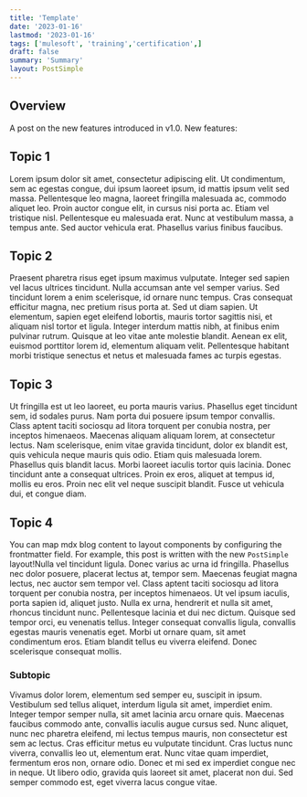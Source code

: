 ```yaml
---
title: 'Template'
date: '2023-01-16'
lastmod: '2023-01-16'
tags: ['mulesoft', 'training','certification',]
draft: false
summary: 'Summary'
layout: PostSimple
---
```


## Overview

A post on the new features introduced in v1.0. New features:

<TOCInline toc={props.toc} exclude="Overview" toHeading={2} />

## Topic 1

Lorem ipsum dolor sit amet, consectetur adipiscing elit. Ut condimentum, sem ac egestas congue, dui ipsum laoreet ipsum, id mattis ipsum velit sed massa. Pellentesque leo magna, laoreet fringilla malesuada ac, commodo aliquet leo. Proin auctor congue elit, in cursus nisi porta ac. Etiam vel tristique nisl. Pellentesque eu malesuada erat. Nunc at vestibulum massa, a tempus ante. Sed auctor vehicula erat. Phasellus varius finibus faucibus.

## Topic 2

Praesent pharetra risus eget ipsum maximus vulputate. Integer sed sapien vel lacus ultrices tincidunt. Nulla accumsan ante vel semper varius. Sed tincidunt lorem a enim scelerisque, id ornare nunc tempus. Cras consequat efficitur magna, nec pretium risus porta at. Sed ut diam sapien. Ut elementum, sapien eget eleifend lobortis, mauris tortor sagittis nisi, et aliquam nisl tortor et ligula. Integer interdum mattis nibh, at finibus enim pulvinar rutrum. Quisque at leo vitae ante molestie blandit. Aenean ex elit, euismod porttitor lorem id, elementum aliquam velit. Pellentesque habitant morbi tristique senectus et netus et malesuada fames ac turpis egestas.

## Topic 3

Ut fringilla est ut leo laoreet, eu porta mauris varius. Phasellus eget tincidunt sem, id sodales purus. Nam porta dui posuere ipsum tempor convallis. Class aptent taciti sociosqu ad litora torquent per conubia nostra, per inceptos himenaeos. Maecenas aliquam aliquam lorem, at consectetur lectus. Nam scelerisque, enim vitae gravida tincidunt, dolor ex blandit est, quis vehicula neque mauris quis odio. Etiam quis malesuada lorem. Phasellus quis blandit lacus. Morbi laoreet iaculis tortor quis lacinia. Donec tincidunt ante a consequat ultrices. Proin ex eros, aliquet at tempus id, mollis eu eros. Proin nec elit vel neque suscipit blandit. Fusce ut vehicula dui, et congue diam.

## Topic 4

You can map mdx blog content to layout components by configuring the frontmatter field. For example, this post is written with the new `PostSimple` layout!Nulla vel tincidunt ligula. Donec varius ac urna id fringilla. Phasellus nec dolor posuere, placerat lectus at, tempor sem. Maecenas feugiat magna lectus, nec auctor sem tempor vel. Class aptent taciti sociosqu ad litora torquent per conubia nostra, per inceptos himenaeos. Ut vel ipsum iaculis, porta sapien id, aliquet justo. Nulla ex urna, hendrerit et nulla sit amet, rhoncus tincidunt nunc. Pellentesque lacinia et dui nec dictum. Quisque sed tempor orci, eu venenatis tellus. Integer consequat convallis ligula, convallis egestas mauris venenatis eget. Morbi ut ornare quam, sit amet condimentum eros. Etiam blandit tellus eu viverra eleifend. Donec scelerisque consequat mollis.

### Subtopic

Vivamus dolor lorem, elementum sed semper eu, suscipit in ipsum. Vestibulum sed tellus aliquet, interdum ligula sit amet, imperdiet enim. Integer tempor semper nulla, sit amet lacinia arcu ornare quis. Maecenas faucibus commodo ante, convallis iaculis augue cursus sed. Nunc aliquet, nunc nec pharetra eleifend, mi lectus tempus mauris, non consectetur est sem ac lectus. Cras efficitur metus eu vulputate tincidunt. Cras luctus nunc viverra, convallis leo ut, elementum erat. Nunc vitae quam imperdiet, fermentum eros non, ornare odio. Donec et mi sed ex imperdiet congue nec in neque. Ut libero odio, gravida quis laoreet sit amet, placerat non dui. Sed semper commodo est, eget viverra lacus congue vitae.
